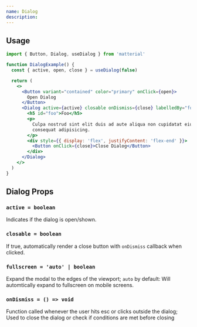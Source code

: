 ```yaml
---
name: Dialog
description:
---
```


## Usage

```jsx
import { Button, Dialog, useDialog } from 'matterial'

function DialogExample() {
  const { active, open, close } = useDialog(false)

  return (
    <>
      <Button variant="contained" color="primary" onClick={open}>
        Open Dialog
      </Button>
      <Dialog active={active} closable onDismiss={close} labelledBy="foo">
        <h5 id="foo">Foo</h5>
        <p>
          Culpa nostrud sint elit duis ad aute aliqua non cupidatat eiusmod
          consequat adipisicing.
        </p>
        <div style={{ display: 'flex', justifyContent: 'flex-end' }}>
          <Button onClick={close}>Close Dialog</Button>
        </div>
      </Dialog>
    </>
  )
}
```

<DialogExample />

## Dialog Props

### `active = boolean`

Indicates if the dialog is open/shown.

### `closable = boolean`

If true, automatically render a close button with `onDismiss` callback when clicked.

### `fullscreen = 'auto' | boolean`

Expand the modal to the edges of the viewport; `auto` by default: Will automtically expand to fullscreen on mobile screens.

### `onDismiss = () => void`

Function called whenever the user hits <Keyboard>esc</Keyboard> or clicks outside the dialog; Used to close the dialog or check if conditions are met before closing

